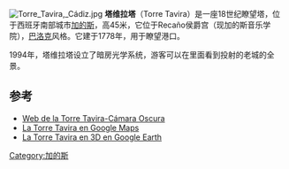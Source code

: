 [[File:Torre_Tavira,_Cádiz.jpg|right]]
'''塔维拉塔'''（Torre Tavira）是一座18世纪瞭望塔，位于西班牙南部城市[[加的斯|加的斯]]，高45米，它位于Recaño侯爵宫（现加的斯音乐学院），[[巴洛克|巴洛克]]风格。它建于1778年，用于瞭望港口。

1994年，塔维拉塔设立了暗房光学系统，游客可以在里面看到投射的老城的全景。

== 参考 ==
* [http://www.torretavira.com/ Web de la Torre Tavira-Cámara Oscura] {{Wayback|url=http://www.torretavira.com/ |date=20201214094426 }}
* [http://maps.google.es/maps?f=q&hl=es&geocode=&q=torre+tavira,+c%C3%A1diz&ie=UTF8&ll=36.533631,-6.297859&spn=0.00381,0.007296&t=h&z=17&iwloc=A La Torre Tavira en Google Maps]
* [http://sketchup.google.com/3dwarehouse/details?mid=333233d45fb6a9e5d4c90e3ed6a3bd10 La Torre Tavira en 3D en Google Earth]

[[Category:加的斯|Category:加的斯]]